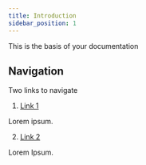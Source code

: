 ```yaml
---
title: Introduction
sidebar_position: 1
---
```


This is the basis of your documentation

## Navigation

Two links to navigate

1. [Link 1](/cat1/subcat1/1intro)

Lorem ipsum.

2. [Link 2](/cat2/subcat1/0gettingstarted)

Lorem Ipsum.
